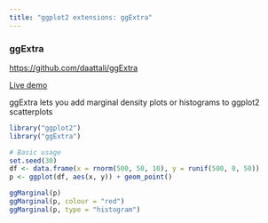 ```yaml
---
title: "ggplot2 extensions: ggExtra"
---
```


### ggExtra
[https://github.com/daattali/ggExtra](https://github.com/daattali/ggExtra)

[Live demo](http://daattali.com/shiny/ggExtra-ggMarginal-demo/)

ggExtra lets you add marginal density plots or histograms to ggplot2 scatterplots

```r
library("ggplot2")
library("ggExtra")

# Basic usage
set.seed(30)
df <- data.frame(x = rnorm(500, 50, 10), y = runif(500, 0, 50))
p <- ggplot(df, aes(x, y)) + geom_point()
```

```r
ggMarginal(p)
ggMarginal(p, colour = "red")
ggMarginal(p, type = "histogram")
```